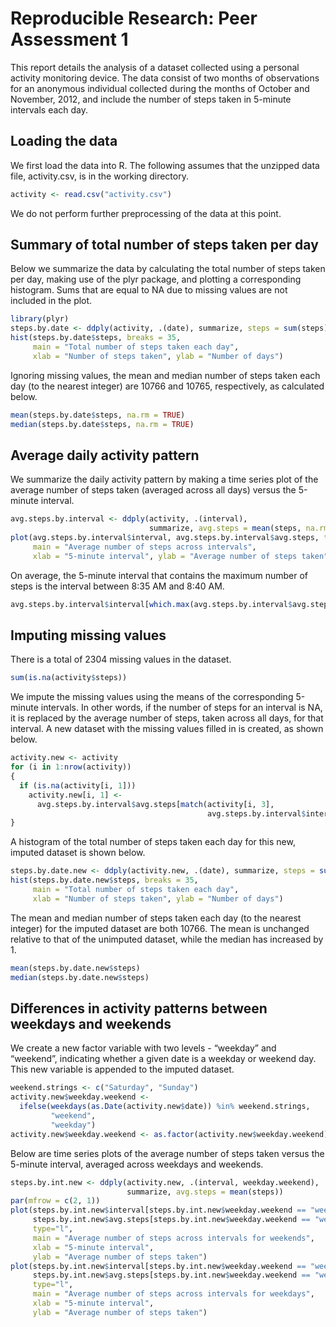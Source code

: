 # Reproducible Research: Peer Assessment 1

This report details the analysis of a dataset collected using a personal activity monitoring device. The data consist of two months of observations for an anonymous individual collected during the months of October and November, 2012, and include the number of steps taken in 5-minute intervals each day.

## Loading the data

We first load the data into R. The following assumes that the unzipped data file, activity.csv, is in the working directory.

```r
activity <- read.csv("activity.csv")
```

We do not perform further preprocessing of the data at this point.

## Summary of total number of steps taken per day

Below we summarize the data by calculating the total number of steps taken per day, making use of the plyr package, and plotting a corresponding histogram. Sums that are equal to NA due to missing values are not included in the plot.

```r
library(plyr)
steps.by.date <- ddply(activity, .(date), summarize, steps = sum(steps))
hist(steps.by.date$steps, breaks = 35,
     main = "Total number of steps taken each day",
     xlab = "Number of steps taken", ylab = "Number of days")
```

Ignoring missing values, the mean and median number of steps taken each day (to the nearest integer) are 10766 and 10765, respectively, as calculated below.

```r
mean(steps.by.date$steps, na.rm = TRUE)
median(steps.by.date$steps, na.rm = TRUE)
```

## Average daily activity pattern

We summarize the daily activity pattern by making a time series plot of the average number of steps taken (averaged across all days) versus the 5-minute interval.

```r
avg.steps.by.interval <- ddply(activity, .(interval),
                               summarize, avg.steps = mean(steps, na.rm = TRUE))
plot(avg.steps.by.interval$interval, avg.steps.by.interval$avg.steps, type="l",
     main = "Average number of steps across intervals",
     xlab = "5-minute interval", ylab = "Average number of steps taken")
```

On average, the 5-minute interval that contains the maximum number of steps is the interval between 8:35 AM and 8:40 AM.

```r
avg.steps.by.interval$interval[which.max(avg.steps.by.interval$avg.steps)]
```

## Imputing missing values

There is a total of 2304 missing values in the dataset.

```r
sum(is.na(activity$steps))
```

We impute the missing values using the means of the corresponding 5-minute intervals. In other words, if the number of steps for an interval is NA, it is replaced by the average number of steps, taken across all days, for that interval. A new dataset with the missing values filled in is created, as shown below.

```r
activity.new <- activity
for (i in 1:nrow(activity))
{
  if (is.na(activity[i, 1]))
    activity.new[i, 1] <-
      avg.steps.by.interval$avg.steps[match(activity[i, 3],
                                            avg.steps.by.interval$interval)]
}
```

A histogram of the total number of steps taken each day for this new, imputed dataset is shown below.

```r
steps.by.date.new <- ddply(activity.new, .(date), summarize, steps = sum(steps))
hist(steps.by.date.new$steps, breaks = 35,
     main = "Total number of steps taken each day",
     xlab = "Number of steps taken", ylab = "Number of days")
```

The mean and median number of steps taken each day (to the nearest integer) for the imputed dataset are both 10766. The mean is unchanged relative to that of the unimputed dataset, while the median has increased by 1.

```r
mean(steps.by.date.new$steps)
median(steps.by.date.new$steps)
```

## Differences in activity patterns between weekdays and weekends

We create a new factor variable with two levels - "weekday" and "weekend", indicating whether a given date is a weekday or weekend day. This new variable is appended to the imputed dataset.

```r
weekend.strings <- c("Saturday", "Sunday")
activity.new$weekday.weekend <-
  ifelse(weekdays(as.Date(activity.new$date)) %in% weekend.strings,
         "weekend",
         "weekday")
activity.new$weekday.weekend <- as.factor(activity.new$weekday.weekend)
```

Below are time series plots of the average number of steps taken versus the 5-minute interval, averaged across weekdays and weekends.

```r
steps.by.int.new <- ddply(activity.new, .(interval, weekday.weekend),
                          summarize, avg.steps = mean(steps))
par(mfrow = c(2, 1))
plot(steps.by.int.new$interval[steps.by.int.new$weekday.weekend == "weekend"],
     steps.by.int.new$avg.steps[steps.by.int.new$weekday.weekend == "weekend"],
     type="l",
     main = "Average number of steps across intervals for weekends",
     xlab = "5-minute interval",
     ylab = "Average number of steps taken")
plot(steps.by.int.new$interval[steps.by.int.new$weekday.weekend == "weekday"],
     steps.by.int.new$avg.steps[steps.by.int.new$weekday.weekend == "weekday"],
     type="l",
     main = "Average number of steps across intervals for weekdays",
     xlab = "5-minute interval",
     ylab = "Average number of steps taken")
```